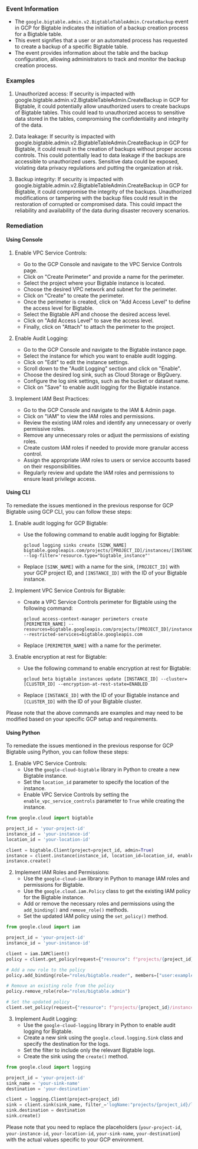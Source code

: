 
### Event Information

- The `google.bigtable.admin.v2.BigtableTableAdmin.CreateBackup` event in GCP for Bigtable indicates the initiation of a backup creation process for a Bigtable table.
- This event signifies that a user or an automated process has requested to create a backup of a specific Bigtable table.
- The event provides information about the table and the backup configuration, allowing administrators to track and monitor the backup creation process.


### Examples

1. Unauthorized access: If security is impacted with google.bigtable.admin.v2.BigtableTableAdmin.CreateBackup in GCP for Bigtable, it could potentially allow unauthorized users to create backups of Bigtable tables. This could lead to unauthorized access to sensitive data stored in the tables, compromising the confidentiality and integrity of the data.

2. Data leakage: If security is impacted with google.bigtable.admin.v2.BigtableTableAdmin.CreateBackup in GCP for Bigtable, it could result in the creation of backups without proper access controls. This could potentially lead to data leakage if the backups are accessible to unauthorized users. Sensitive data could be exposed, violating data privacy regulations and putting the organization at risk.

3. Backup integrity: If security is impacted with google.bigtable.admin.v2.BigtableTableAdmin.CreateBackup in GCP for Bigtable, it could compromise the integrity of the backups. Unauthorized modifications or tampering with the backup files could result in the restoration of corrupted or compromised data. This could impact the reliability and availability of the data during disaster recovery scenarios.

### Remediation

#### Using Console

1. Enable VPC Service Controls:
   - Go to the GCP Console and navigate to the VPC Service Controls page.
   - Click on "Create Perimeter" and provide a name for the perimeter.
   - Select the project where your Bigtable instance is located.
   - Choose the desired VPC network and subnet for the perimeter.
   - Click on "Create" to create the perimeter.
   - Once the perimeter is created, click on "Add Access Level" to define the access level for Bigtable.
   - Select the Bigtable API and choose the desired access level.
   - Click on "Add Access Level" to save the access level.
   - Finally, click on "Attach" to attach the perimeter to the project.

2. Enable Audit Logging:
   - Go to the GCP Console and navigate to the Bigtable instance page.
   - Select the instance for which you want to enable audit logging.
   - Click on "Edit" to edit the instance settings.
   - Scroll down to the "Audit Logging" section and click on "Enable".
   - Choose the desired log sink, such as Cloud Storage or BigQuery.
   - Configure the log sink settings, such as the bucket or dataset name.
   - Click on "Save" to enable audit logging for the Bigtable instance.

3. Implement IAM Best Practices:
   - Go to the GCP Console and navigate to the IAM & Admin page.
   - Click on "IAM" to view the IAM roles and permissions.
   - Review the existing IAM roles and identify any unnecessary or overly permissive roles.
   - Remove any unnecessary roles or adjust the permissions of existing roles.
   - Create custom IAM roles if needed to provide more granular access control.
   - Assign the appropriate IAM roles to users or service accounts based on their responsibilities.
   - Regularly review and update the IAM roles and permissions to ensure least privilege access.

#### Using CLI

To remediate the issues mentioned in the previous response for GCP Bigtable using GCP CLI, you can follow these steps:

1. Enable audit logging for GCP Bigtable:
   - Use the following command to enable audit logging for Bigtable:
     ```
     gcloud logging sinks create [SINK_NAME] bigtable.googleapis.com/projects/[PROJECT_ID]/instances/[INSTANCE_ID] --log-filter='resource.type="bigtable_instance"'
     ```
   - Replace `[SINK_NAME]` with a name for the sink, `[PROJECT_ID]` with your GCP project ID, and `[INSTANCE_ID]` with the ID of your Bigtable instance.

2. Implement VPC Service Controls for Bigtable:
   - Create a VPC Service Controls perimeter for Bigtable using the following command:
     ```
     gcloud access-context-manager perimeters create [PERIMETER_NAME] --resources=bigtable.googleapis.com/projects/[PROJECT_ID]/instances/[INSTANCE_ID] --restricted-services=bigtable.googleapis.com
     ```
   - Replace `[PERIMETER_NAME]` with a name for the perimeter.

3. Enable encryption at rest for Bigtable:
   - Use the following command to enable encryption at rest for Bigtable:
     ```
     gcloud beta bigtable instances update [INSTANCE_ID] --cluster=[CLUSTER_ID] --encryption-at-rest-state=ENABLED
     ```
   - Replace `[INSTANCE_ID]` with the ID of your Bigtable instance and `[CLUSTER_ID]` with the ID of your Bigtable cluster.

Please note that the above commands are examples and may need to be modified based on your specific GCP setup and requirements.

#### Using Python

To remediate the issues mentioned in the previous response for GCP Bigtable using Python, you can follow these steps:

1. Enable VPC Service Controls:
   - Use the `google-cloud-bigtable` library in Python to create a new Bigtable instance.
   - Set the `location_id` parameter to specify the location of the instance.
   - Enable VPC Service Controls by setting the `enable_vpc_service_controls` parameter to `True` while creating the instance.

```python
from google.cloud import bigtable

project_id = 'your-project-id'
instance_id = 'your-instance-id'
location_id = 'your-location-id'

client = bigtable.Client(project=project_id, admin=True)
instance = client.instance(instance_id, location_id=location_id, enable_vpc_service_controls=True)
instance.create()
```

2. Implement IAM Roles and Permissions:
   - Use the `google-cloud-iam` library in Python to manage IAM roles and permissions for Bigtable.
   - Use the `google.cloud.iam.Policy` class to get the existing IAM policy for the Bigtable instance.
   - Add or remove the necessary roles and permissions using the `add_binding()` and `remove_role()` methods.
   - Set the updated IAM policy using the `set_policy()` method.

```python
from google.cloud import iam

project_id = 'your-project-id'
instance_id = 'your-instance-id'

client = iam.IAMClient()
policy = client.get_policy(request={"resource": f"projects/{project_id}/instances/{instance_id}"})

# Add a new role to the policy
policy.add_binding(role="roles/bigtable.reader", members=["user:example@example.com"])

# Remove an existing role from the policy
policy.remove_role(role="roles/bigtable.admin")

# Set the updated policy
client.set_policy(request={"resource": f"projects/{project_id}/instances/{instance_id}", "policy": policy})
```

3. Implement Audit Logging:
   - Use the `google-cloud-logging` library in Python to enable audit logging for Bigtable.
   - Create a new sink using the `google.cloud.logging.Sink` class and specify the destination for the logs.
   - Set the filter to include only the relevant Bigtable logs.
   - Create the sink using the `create()` method.

```python
from google.cloud import logging

project_id = 'your-project-id'
sink_name = 'your-sink-name'
destination = 'your-destination'

client = logging.Client(project=project_id)
sink = client.sink(sink_name, filter_='logName:"projects/{project_id}/logs/cloudaudit.googleapis.com%2Fdata_access"')
sink.destination = destination
sink.create()
```

Please note that you need to replace the placeholders (`your-project-id`, `your-instance-id`, `your-location-id`, `your-sink-name`, `your-destination`) with the actual values specific to your GCP environment.

